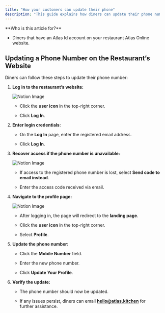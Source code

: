 ```yaml
---
title: "How your customers can update their phone"
description: "This guide explains how diners can update their phone number on a restaurant’s Atlas Online website. It includes step-by-step instructions for logging in, recovering access, updating the phone number, and verifying the changes."
---
```


<Info>
  **Who is this article for?**

  * Diners that have an Atlas Id account on your restaurant Atlas Online website.
</Info>

## Updating a Phone Number on the Restaurant’s Website

Diners can follow these steps to update their phone number:

1. **Log in to the restaurant’s website:**

   ![Notion Image](https://www.notion.so/image/https%3A%2F%2Fprod-files-secure.s3.us-west-2.amazonaws.com%2F8aee948b-9843-4907-8b92-c79e8ee8b8fc%2F1d3984af-067a-4a7c-8cc8-ad0255f62f51%2FCleanShot_2024-08-21_at_14.15.072x.png?table=block&id=24cc6c59-ee57-4629-90b1-a600efcddb06&cache=v2)

   * Click the **user icon** in the top-right corner.

   * Click **Log In**.

2. **Enter login credentials:**

   * On the **Log In** page, enter the registered email address.

   * Click **Log In**.

3. **Recover access if the phone number is unavailable:**

   ![Notion Image](https://www.notion.so/image/https%3A%2F%2Fprod-files-secure.s3.us-west-2.amazonaws.com%2F8aee948b-9843-4907-8b92-c79e8ee8b8fc%2F7f45ccae-24a6-439d-b65d-d9285d42bf44%2FCleanShot_2024-08-21_at_14.17.232x.png?table=block&id=1cee4b68-ef1a-4d9e-b19f-41e6bba07f3a&cache=v2)

   * If access to the registered phone number is lost, select **Send code to email instead**.

   * Enter the access code received via email.

4. **Navigate to the profile page:**

   ![Notion Image](https://www.notion.so/image/https%3A%2F%2Fprod-files-secure.s3.us-west-2.amazonaws.com%2F8aee948b-9843-4907-8b92-c79e8ee8b8fc%2Faa8d536b-8476-4791-bd73-a60573fe60c9%2FCleanShot_2024-08-21_at_14.20.292x.png?table=block&id=7db611fa-9a13-4393-9c0c-68e43c93b5ca&cache=v2)

   * After logging in, the page will redirect to the **landing page**.

   * Click the **user icon** in the top-right corner.

   * Select **Profile**.

5. **Update the phone number:**

   * Click the **Mobile Number** field.

   * Enter the new phone number.

   * Click **Update Your Profile**.

6. **Verify the update:**

   * The phone number should now be updated.

   * If any issues persist, diners can email [**hello@atlas.kitchen**]() for further assistance.